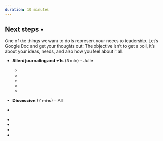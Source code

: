 ```yaml
---
duration: 10 minutes
---
```


## Next steps •

One of the things we want to do is represent your needs to leadership. Let’s Google Doc and get your thoughts out: The objective isn’t to get a poll, it's about your ideas, needs, and also how you feel about it all.

- **Silent journaling and +1s** (3 min) - Julie

  -  ‎
  -  
  -   
  - 
  -  
  

-   **Discussion** (7 mins) -- All

  -  ‎
  -  
  -   
  - 
  -  

